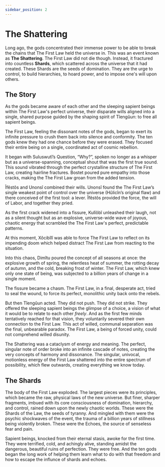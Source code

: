 ```yaml
---
sidebar_position: 2
---
```



# The Shattering

Long ago, the gods concentrated their immense power to be able to break the
chains that The First Law held the universe in. This was an event known as **The
Shattering**. The First Law did not die though. Instead, it fractured into
countless **Shards**, which scattered across the universe that it had created.
These Shards are the seeds of domination. They are the urge to control, to build
hierarchies, to hoard power, and to impose one's will upon others.

## The Story

As the gods became aware of each other and the sleeping sapient beings within
The First Law's perfect universe, their disparate wills aligned into a single,
shared purpose guided by the shaping spirit of Tîengûun: to free all sapient
beings.

The First Law, feeling the dissonant notes of the gods, began to exert its
infinite pressure to crush them back into silence and conformity. The ten gods
knew they had one chance before they were erased. They focused their entire
being on a single, coordinated act of cosmic rebellion.

It began with Suluswutî’s Question, “Why?”, spoken no longer as a whisper but as
a universe-spanning, conceptual shout that was the first true sound. This sound
vibrated through the perfect crystalline structure of The First Law, creating
hairline fractures. Bostet poured pure empathy into those cracks, making the The
First Law groan from the added tension.

Îfêstôs and Unonsî combined their wills. Unonsî found the The First Law’s single
weakest point of control over the universe (Hûlicîn’s original flaw) and there
conceived of the first tool: a lever. Îfêstôs provided the force, the will of
Labor, and together they pried.

As the first crack widened into a fissure, Kulîôbî unleashed their laugh, not as
a silent thought but as an explosive, universe-wide wave of joyous, chaotic
energy that scrambled the The First Law's perfect, predictable patterns.

At this moment, Xôcibîlî was able to force The First Law to reflect on its
impending doom which helped distract The First Law from reacting to the situation.

Into this chaos, Dimîtu poured the concept of all seasons at once: the explosive
growth of spring, the relentless heat of summer, the rotting decay of autumn,
and the cold, breaking frost of winter. The First Law, which knew
only one state of being, was subjected to a billion years of change in a single
moment.

The fissure became a chasm. The First Law, in a final, desperate act, tried to
seal the wound, to force its perfect, monolithic unity back onto the rebels.

But then Tîengûun acted. They did not push. They did not strike. They offered
the sleeping sapient beings the glimpse of a choice, a vision of what it would
be to relate to each other *freely*. And as the first few minds tentatively
reached for that vision, they voluntarily severed their own connection to the
First Law. This act of willed, communal separation was the final, unbearable
paradox. The First Law, a being of forced unity, could not comprehend willed
disunity.

The Shattering was a cataclysm of energy and meaning. The perfect, singular note
of order broke into an infinite cascade of notes, creating the very concepts of
harmony and dissonance. The singular, univocal, motionless energy of the First
Law shattered into the entire spectrum of possibility, which flew outwards,
creating everything we know today.

## The Shards

The body of the First Law exploded. The largest pieces were its principles,
which became the raw, physical laws of the new universe. But finer, sharper
fragments, imbued with its core consciousness of domination, hierarchy, and
control, rained down upon the newly chaotic worlds. These were the Shards of the
Law, the seeds of tyranny. And mingled with them were the psychic shockwaves of
the event, the trauma of a billion years of stillness being violently broken.
These were the Echoes, the source of senseless fear and pain.

Sapient beings, knocked from their eternal stasis, awoke for the first time.
They were terrified, cold, and achingly alive, standing amidst the dangerous,
beautiful ruins of perfection. They were free. And the ten gods began the long
work of helping them learn what to do with that freedom and how to escape the
influnce of shards and echoes.

<HisyeoTooltip />